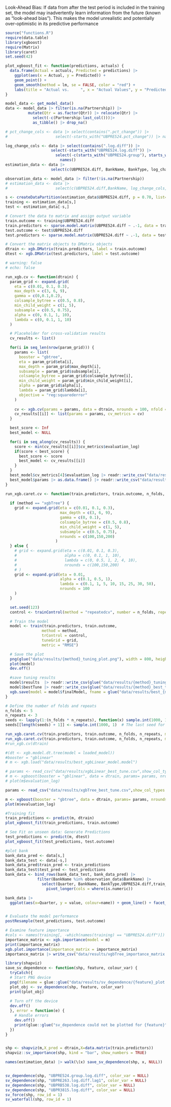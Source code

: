 Look-Ahead Bias: If data from after the test period is included in the training set, the model may inadvertently learn information from the future (known as "look-ahead bias"). This makes the model unrealistic and potentially over-optimistic in its predictive performance

```r
source("functions.R")
require(data.table)
library(xgboost)
require(Matrix)
library(caret)
set.seed(42)

plot_xgboost_fit <- function(predictions, actuals) {
  data.frame(Actual = actuals, Predicted = predictions) |>
    ggplot(aes(x = Actual, y = Predicted)) +
    geom_point() +
    geom_smooth(method = lm, se = FALSE, color = "red") +
    labs(title = "Actual vs.     ", x = "Actual Values", y = "Predicted Values")
}

model_data <- get_model_data() 
data <- model_data |> filter(is.na(Partnership)) |> 
          mutate(Qtr = as.factor(Qtr)) |> relocate(Qtr) |>
            select(-c(Partnership:last_col()))|>             
            as_tibble() |> drop_na()

# pct_change_cols <- data |> select(contains(".pct_change")) |> 
#                     select(-starts_with("UBPRE524.pct_change")) |> names()

log_change_cols <- data |> select(contains(".log.diff")) |> 
                    select(-starts_with("UBPRE524.log.diff")) |> 
                      select(-c(starts_with("UBPRE524.group"), starts_with("UBPRE524.all"))) |>
                        names()                    
estimation_data <- data |> 
                    select(c(UBPRE524.diff, BankName, BankType, log_change_cols, Qtr))

observation_data <- model_data |> filter(!is.na(Partnership))
# estimation_data <- data |> 
#                     select(c(UBPRE524.diff,BankName, log_change_cols, Qtr)) |> filter(grepl("BARCLAYS", BankName)) |> select(-BankName)

s <- createDataPartition(estimation_data$UBPRE524.diff, p = 0.70, list=FALSE)
training <- estimation_data[s,]
test <- estimation_data[-s,]

# Convert the data to matrix and assign output variable
train.outcome <- training$UBPRE524.diff
train.predictors <- sparse.model.matrix(UBPRE524.diff ~ .-1, data = training)#[, -1]
test.outcome <- test$UBPRE524.diff
test.predictors <- sparse.model.matrix(UBPRE524.diff ~ .-1, data = test)#[, -1]

# Convert the matrix objects to DMatrix objects
dtrain <- xgb.DMatrix(train.predictors, label = train.outcome)
dtest <- xgb.DMatrix(test.predictors, label = test.outcome)

```

```r
# warning: false
# echo: false

run_xgb.cv <- function(dtrain) {
  param_grid <- expand.grid(
    eta = c(0.01, 0.1, 0.3),
    max_depth = c(3, 6, 9),
    gamma = c(0,0.1,0.2),
    colsample_bytree = c(0.5, 0.8),
    min_child_weight = c(1, 5),
    subsample = c(0.5, 0.75),
    alpha = c(0, 0.1, 1, 10),
    lambda = c(0, 0.1, 1, 10)
  )

  # Placeholder for cross-validation results
  cv_results <- list()

  for(i in seq_len(nrow(param_grid))) {
    params <- list(
      booster = "gbtree",
      eta = param_grid$eta[i],
      max_depth = param_grid$max_depth[i],
      subsample = param_grid$subsample[i],
      colsample_bytree = param_grid$colsample_bytree[i],
      min_child_weight = param_grid$min_child_weight[i],
      alpha = param_grid$alpha[i],
      lambda = param_grid$lambda[i],
      objective = "reg:squarederror"
    )
    
    cv <- xgb.cv(params = params, data = dtrain, nrounds = 100, nfold = 5, early_stopping_rounds = 10)
    cv_results[[i]] <- list(params = params, cv_metrics = cv)
  }

  best_score <- Inf
  best_model <- NULL

  for(i in seq_along(cv_results)) {
    score <- min(cv_results[[i]]$cv_metrics$evaluation_log)
    if(score < best_score) {
      best_score <- score
      best_model <- cv_results[[i]]
    }
  }
  best_model$cv_metrics[4]$evaluation_log |> readr::write_csv("data/results/xgboost_cv_metrics.csv")
  best_model$params |> as.data.frame() |> readr::write_csv("data/results/xgboost_cv_params.csv")
}

run_xgb.caret.cv <- function(train.predictors, train.outcome, n_folds, n_repeats, method = "xgbTree", seeds) {
  
  if (method == "xgbTree") {
    grid <- expand.grid(eta = c(0.01, 0.1, 0.3),
                        max_depth = c(3, 6, 9),
                        gamma = c(0, 0.1),
                        colsample_bytree = c(0.5, 0.8),
                        min_child_weight = c(1, 5),
                        subsample = c(0.5, 0.75),
                        nrounds = c(100,150,200)
                      )
  } else {
    # grid <- expand.grid(eta = c(0.01, 0.1, 0.3),
    #                     alpha = c(0, 0.1, 1, 10),
    #                     lambda = c(0, 0.5, 1, 2, 4, 10),
    #                     nrounds = c(100,150,200)
    # )
    grid <- expand.grid(eta = 0.01,
                        alpha = c(0.1, 0.5, 1),
                        lambda = c(0.1, 1, 5, 10, 15, 25, 30, 50),
                        nrounds = 100
    )
  }

  set.seed(123)
  control <- trainControl(method = "repeatedcv", number = n_folds, repeats = n_repeats, seeds = seeds)

  # Train the model
  model <- train(train.predictors, train.outcome,
                method = method,
                trControl = control,
                tuneGrid = grid,
                metric = "RMSE")

  # Save the plot
  png(glue("data/results/{method}_tuning_plot.png"), width = 800, height = 600)
  plot(model)
  dev.off() 

  #save tuning results
  model$results  |> readr::write_csv(glue("data/results/{method}_tuning_results.csv"))
  model$bestTune |> readr::write_csv(glue("data/results/{method}_best_tune.csv"))
  xgb.save(model = model$finalModel, fname = glue("data/results/best_{method}_model.model"))
}

# Define the number of folds and repeats
n_folds <- 5
n_repeats <- 3
seeds <- lapply(1:(n_folds * n_repeats), function(x) sample.int(1000, 144))
seeds[[length(seeds) + 1]] <- sample.int(1000, 1)  # The last seed for the final model

run_xgb.caret.cv(train.predictors, train.outcome, n_folds, n_repeats, method = "xgbTree", seeds)
run_xgb.caret.cv(train.predictors, train.outcome, n_folds, n_repeats, method = "xgbLinear", seeds)
#run_xgb.cv(dtrain)
```

```r
#(dt <- xgb.model.dt.tree(model = loaded_model))
#booster = "gblinear"
# m <- xgb.load("data/results/best_xgbLinear_model.model")

# params <- read_csv("data/results/xgbLinear_best_tune.csv",show_col_types = FALSE) |> as.list()
# m <- xgboost(booster = "gblinear", data = dtrain, params= params, nrounds=params$nrounds)
# plot(m$evaluation_log)

params <- read_csv("data/results/xgbTree_best_tune.csv",show_col_types = FALSE) |> as.list()

m <- xgboost(booster = "gbtree", data = dtrain, params= params, nrounds=params$nrounds)
plot(m$evaluation_log)

#Training fit
train_predictions <- predict(m, dtrain)
plot_xgboost_fit(train_predictions, train.outcome)

# See Fit on unseen data: Generate Predictions
test_predictions <- predict(m, dtest)
plot_xgboost_fit(test_predictions, test.outcome)

#plot bank
bank_data_pred <- data[s,]
bank_data_test <- data[-s,]
bank_data_pred$train_pred <- train_predictions
bank_data_test$test_pred <- test_predictions
bank_data <- bind_rows(bank_data_test, bank_data_pred) |> 
              filter(BankName %in% observation_data$BankName) |>
                select(Quarter, BankName, BankType,UBPRE524.diff,train_pred,test_pred) |>
                  pivot_longer(cols = where(is.numeric))

bank_data |>
  ggplot(aes(x=Quarter, y = value, colour=name)) + geom_line() + facet_wrap(~BankType+BankName, ncol = 1) + geom_line() + geom_point()


# Evaluate the model performance
postResample(test_predictions, test.outcome)

# Examine feature importance
#cols <- names(training[, -which(names(training) == "UBPRE524.diff")])
importance_matrix <- xgb.importance(model = m)
print(importance_matrix)
xgb.plot.importance(importance_matrix = importance_matrix)
importance_matrix |> write_csv("data/results/xgbTree_importance_matrix.csv")

library(shapviz)
save_sv_dependence <- function(shp, feature, colour_var) {
  tryCatch({
  # Start PNG device
  png(filename = glue::glue("data/results/sv_dependence/{feature}_plot.png"), width = 800, height = 600)
  plot_obj <- sv_dependence(shp, feature, color_var)
  print(plot_obj)
  
  # Turn off the device
  dev.off()
  }, error = function(e) {
    # Handle errors
    dev.off()
    print(glue::glue("sv_dependence could not be plotted for {feature}"))
  })
}


shp <- shapviz(m,X_pred = dtrain,X=data.matrix(train.predictors))
shapviz::sv_importance(shp, kind = "bar", show_numbers = TRUE)

names(estimation_data) |> walk(\(x) save_sv_dependence(shp, x, NULL))


sv_dependence(shp, "UBPRE524.group.log.diff", color_var = NULL)
sv_dependence(shp, "UBPRE263.log.diff.lag1", color_var = NULL)
sv_dependence(shp, "UBPRB538.log.diff", color_var = NULL)
sv_dependence(shp, "UBPR3815.log.diff", color_var = NULL)
sv_force(shp, row_id = 1)
sv_waterfall(shp, row_id = 1)
```